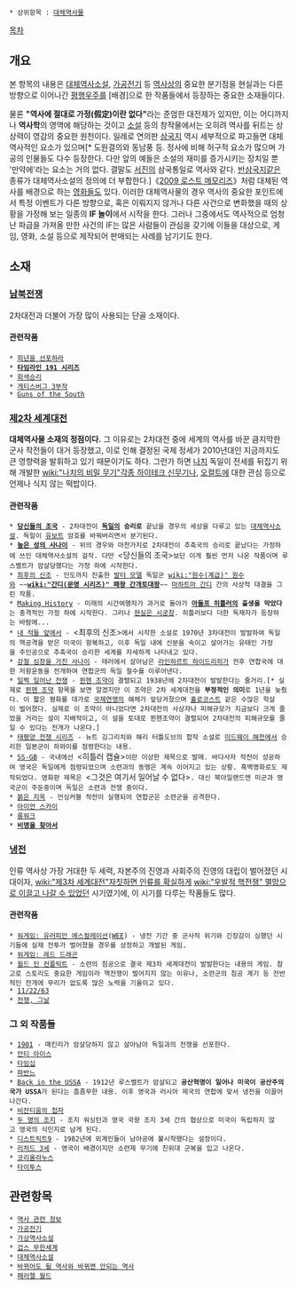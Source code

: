  * 상위항목 : [[대체역사물]]

[[목차]]

== 개요 ==
본 항목의 내용은 [[대체역사소설]], [[가공전기]] 등 [[역사]]상의 중요한 분기점을 현실과는 다른 방향으로 이어나간 [[평행우주]]를 [배경]으로 한 작품들에서 등장하는 중요한 소재들이다.

물론 '''"역사에 절대로 가정(假定)이란 없다"'''라는 준엄한 대전제가 있지만, 이는 어디까지나 '''역사학'''의 영역에 해당하는 것이고 [[소설]] 등의 창작물에서는 오히려 역사를 뒤트는 상상력이 영감의 중요한 원천이다. 일례로 연의판 [[삼국지]] 역시 세부적으로 파고들면 대체역사적인 요소가 있으며[* 도원결의와 동남풍 등. 정사에 비해 허구적 요소가 많으며 가공의 인물들도 다수 등장한다. 다만 앞의 예들은 소설의 재미를 증가시키는 장치일 뿐 '만약에'라는 요소는 거의 없다. 결말도 [[서진]]의 삼국통일로 역사와 같다. [[반삼국지]]같은 종류가 대체역사소설의 정의에 더 부합한다.]《[[2009 로스트 메모리즈]]》처럼 대체된 역사를 배경으로 하는 [[영화]]들도 있다. 
이러한 대체역사물의 경우 역사의 중요한 포인트에서 특정 이벤트가 다른 방향으로, 혹은 이뤄지지 않거나 다른 사건으로 변화했을 때의 상황을 가정해 보는 일종의 '''IF 놀이'''에서 시작을 한다. 그러나 그중에서도 역사적으로 엄청난 파급을 가져올 만한 사건의 IF는 많은 사람들이 관심을 갖기에 이들을 대상으로, 게임, 영화, 소설 등으로 제작되어 판매되는 사례를 남기기도 한다.

== 소재 ==
=== [[남북전쟁]] ===
2차대전과 더불어 가장 많이 사용되는 단골 소재이다.
==== 관련작품 ====
 * [[희년을 선포하라]]
 * '''[[타임라인 191 시리즈]]'''
 * [[회색승리]]
 * [[게티스버그 3부작]]
 * [[Guns of the South]]

=== [[제2차 세계대전]] ===
'''대체역사물 소재의 정점이다.''' 그 이유로는 2차대전 중에 세계의 역사를 바꾼 큼지막한 군사 작전들이 대거 등장했고, 이로 인해 결정된 국제 정세가 2010년대인 지금까지도 큰 영향력을 발휘하고 있기 때문이기도 하다. 그런가 하면 [[나치]] 독일이 전세를 뒤집기 위해 개발한 [[wiki:"나치의 비밀 무기"각종 하이테크 신무기]]나, [[오컬트]]에 대한 관심 등으로 언제나 식지 않는 떡밥이다.
==== 관련작품 ====
 * '''[[당신들의 조국]]''' - 2차대전이 '''[[독일]]의 승리로''' 끝났을 경우의 세상을 다루고 있는 [[대체역사소설]]. 독일이 [[유보트]] 암호를 바꿔버리면서 분기된다.
 * '''[[높은 성의 사나이]]''' - 위의 경우와 마찬가지로 2차대전이 추축국의 승리로 끝났다는 가정하에 쓰인 대체역사소설의 걸작. 다만 <당신들의 조국>보단 이게 훨씬 먼저 나온 작품이며 루스벨트가 암살당했다는 가정 하에 시작한다.
 * [[최후의 신조]] - 인도까지 진출한 [[발터 모델]] 독일군 [[wiki:"원수(계급)" 원수]]와 ~~'''[[wiki:"간디(문명 시리즈)" 패왕 간개토대왕]]'''~~ [[마하트마 간디]] 간의 사상적 대결을 그린 작품.
 * [[Making History]] - 미래의 시간여행자가 과거로 돌아가 '''[[아돌프 히틀러]]의 출생을 막았다'''는 충격적인 가정 하에 시작한다. 그러나 [[현실은 시궁창]]. 히틀러보다 더한 독재자가 등장하는 바람에...
 * [[내 적들 앞에서]] - <최후의 신조>에서 시작한 소설로 1970년 3차대전이 발발하여 독일의 핵공격을 받은 미국이 항복하고, 이후 독일 내에 신분을 속이고 살아가는 유태인 가정을 주인공으로 추축국이 승리한 세계를 자세하게 나타내고 있다.
 * [[강철 심장을 가진 사나이]] - 테러에서 살아남은 [[라인하르트 하이드리히]]가 전후 연합국에 대한 저항운동을 전개하여 연합군의 독일 철수를 이루어낸다.
 * [[일찍 일어난 전쟁]] - [[뮌헨 조약]]이 결렬되고 1938년에 2차대전이 발발한다는 줄거리.[* 실제로 [[뮌헨 조약]] 항목을 보면 알겠지만 이 조약은 2차 세계대전을 '''부정적인 의미'''로 1년을 늦췄다. 이 짧은 평화를 대가로 [[국제연맹]]의 해체가 앞당겨졌으며 [[홀로코스트]] 같은 수많은 학살이 벌어졌다. 실제로 이 조약이 아니었다면 2차대전의 사상자나 피해규모가 지금보다 크게 줄었을 거라는 설이 지배적이고, 이 설을 토대로 뮌헨조약이 결렬되어 2차대전의 피해규모를 줄일 수 있다는 전개가 나온다.]
 * [[태평양 전쟁 시리즈]] - 뉴트 깅그리치와 해리 터틀도브의 합작 소설로 [[미드웨이 해전]]에서 승리한 일본군이 하와이를 점령한다는 내용.
 * [[SS-GB]] - 국내에선 <히틀러 캡슐>이란 이상한 제목으로 발매. 바다사자 작전이 성공하여 영국은 독일에게 점령되었으며 소련과의 동맹은 계속 이어지고 있는 상황. 흑백영화로도 제작되었다. 영화판 제목은 <그것은 여기서 일어날 수 없다>. 대신 북아일랜드엔 미군과 영국군이 주둔중이며 독일은 소련과 전쟁 중이다.
 * [[붉은 지옥]] - 언싱커블 작전이 실행되어 연합군은 소련군을 공격한다.
 * [[아이언 스카이]]
 * [[롱워크]]
 * '''[[비명을 찾아서]]'''

=== [[냉전]] ===
인류 역사상 가장 거대한 두 세력, 자본주의 진영과 사회주의 진영의 대립이 벌어졌던 시대이자, [[wiki:"제3차 세계대전"자칫하면 인류를 확실하게]] [[wiki:"우발적 핵전쟁" 멸망으로 이끌고 나갈 수 있었던]] 시기였기에, 이 시기를 다루는 작품들도 많다.
==== 관련작품 ====
 * [[워게임: 유러피안 에스컬레이션]]([[WEE]]) - 냉전 기간 중 군사적 위기와 긴장감이 심했던 시기들에 실제 전투가 벌어졌을 경우를 상정하고 개발된 게임.
 * [[워게임: 레드 드래곤]]
 * [[월드 인 컨플릭트]] - 소련의 침공으로 결국 제3차 세계대전이 발발한다는 내용의 게임. 참고로 스토리도 중요한 게임이라 핵전쟁이 벌어지지 않는 이유나, 소련군의 침공 계기 등 전반적인 전개에 무리가 없도록 많은 노력을 기울이고 있다.
 * [[11/22/63]]
 * [[전쟁, 그날]]

=== 그 외 작품들 ===
 * [[1901]] - 매킨리가 암살당하지 않고 살아남아 독일과의 전쟁을 선포한다.
 * [[안티 아이스]]
 * [[타임십]]
 * [[파반느]]
 * [[Back in the USSA]] - 1912년 루스벨트가 암살되고 '''공산혁명이 일어나 미국이 공산주의 국가 USSA'''가 된다는 흠좀무한 내용. 이후 영국과 러시아 제국의 연합에 맞서 냉전을 이끌어나간다.
 * [[비잔티움의 첩자]]
 * [[두 명의 조지]] - 조지 워싱턴과 영국 국왕 조지 3세 간의 협상으로 미국이 독립하지 않고 영국의 식민지로 남게 된다.
 * [[디스트릭트9]] - 1982년에 외계인들이 남아공에 불시착했다는 설정이다.
 * [[리처드 3세]] - 영국이 배경이지만 소련제 무기에 친위대 군복을 입고 나온다.
 * [[코리올라누스]]
 * [[타이투스]]

== 관련항목 ==
 * [[역사 관련 정보]]
 * [[가공전기]]
 * [[가상역사소설]]
 * [[겁스 무한세계]]
 * [[대체역사소설]]
 * [[바뀌어도 될 역사와 바뀌면 안되는 역사]]
 * [[패러렐 월드]]
